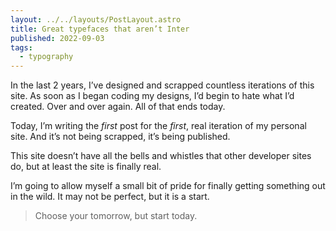 ```yaml
---
layout: ../../layouts/PostLayout.astro
title: Great typefaces that aren’t Inter
published: 2022-09-03
tags:
  - typography
---
```


In the last 2 years, I’ve designed and scrapped countless iterations of this site. As soon as I began coding my designs, I’d begin to hate what I’d created. Over and over again. All of that ends today.

Today, I’m writing the _first_ post for the _first_, real iteration of my personal site. And it’s not being scrapped, it’s being published.

This site doesn’t have all the bells and whistles that other developer sites do, but at least the site is finally real.

I’m going to allow myself a small bit of pride for finally getting something out in the wild. It may not be perfect, but it is a start.

> Choose your tomorrow, but start today.

